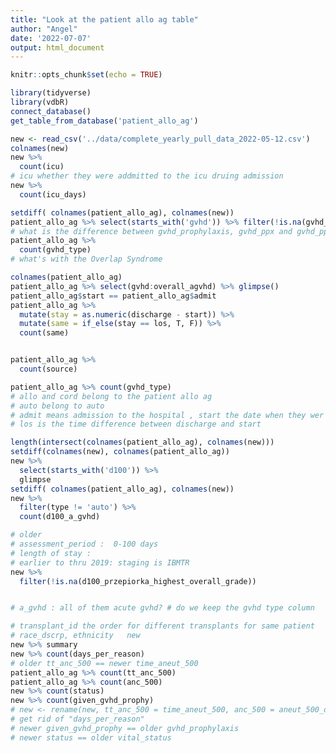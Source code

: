 ```yaml
---
title: "Look at the patient allo ag table"
author: "Angel"
date: '2022-07-07'
output: html_document
---
```


```r
knitr::opts_chunk$set(echo = TRUE)
```

```r
library(tidyverse)
library(vdbR)
connect_database()
get_table_from_database('patient_allo_ag')
```

```r
new <- read_csv('../data/complete_yearly_pull_data_2022-05-12.csv')
colnames(new)
new %>% 
  count(icu)
# icu whether they were addmitted to the icu druing admission 
new %>% 
  count(icu_days)
```
```r
setdiff( colnames(patient_allo_ag), colnames(new))
patient_allo_ag %>% select(starts_with('gvhd')) %>% filter(!is.na(gvhd_ppx)) %>%  select(-gvhd, -gvhd_type) %>% glimpse()
# what is the difference between gvhd_prophylaxis, gvhd_ppx and gvhd_ppx_group_molly? should we keep all of them
patient_allo_ag %>% 
  count(gvhd_type)
# what's with the Overlap Syndrome
```


```r
colnames(patient_allo_ag)
patient_allo_ag %>% select(gvhd:overall_agvhd) %>% glimpse()
patient_allo_ag$start == patient_allo_ag$admit
patient_allo_ag %>% 
  mutate(stay = as.numeric(discharge - start)) %>% 
  mutate(same = if_else(stay == los, T, F)) %>% 
  count(same)


patient_allo_ag %>% 
  count(source)

patient_allo_ag %>% count(gvhd_type)
# allo and cord belong to the patient allo ag
# auto belong to auto 
# admit means admission to the hospital , start the date when they wer admitted to the BMT
# los is the time difference between discharge and start
```


```r
length(intersect(colnames(patient_allo_ag), colnames(new)))
setdiff(colnames(new), colnames(patient_allo_ag))
new %>% 
  select(starts_with('d100')) %>% 
  glimpse
setdiff( colnames(patient_allo_ag), colnames(new))
new %>% 
  filter(type != 'auto') %>% 
  count(d100_a_gvhd)

# older 
# assessment_period :  0-100 days
# length of stay : 
# earlier to thru 2019: staging is IBMTR
new %>% 
  filter(!is.na(d100_przepiorka_highest_overall_grade))


# a_gvhd : all of them acute gvhd? # do we keep the gvhd type column
``` 


```r
# transplant_id the order for different transplants for same patient
# race_dscrp, ethnicity   new 
new %>% summary
new %>% count(days_per_reason)
# older tt_anc_500 == newer time_aneut_500
patient_allo_ag %>% count(tt_anc_500)
patient_allo_ag %>% count(anc_500)
new %>% count(status)
new %>% count(given_gvhd_prophy)
# new <- rename(new, tt_anc_500 = time_aneut_500, anc_500 = aneut_500_date, tt_plt_20 = time_unvplt_20, plt_20 = unvplt_20_date)
# get rid of "days_per_reason"
# newer given_gvhd_prophy == older gvhd_prophylaxis
# newer status == older vital_status

```

